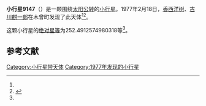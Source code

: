 {{Infobox planet
| bgcolour = #FFFFC0
| name = 9147 Kourakuen
| symbol = 
| image = 
| caption = 
| discovery = yes
| discovery_ref = 
| discoverer = [[香西洋树|香西洋树]]、[[古川麒一郎|古川麒一郎]]
| discovery_site = [[木曾町|木曾町]] 
| discovered = 1977年2月18日
| designations = yes
| mp_name = 
| named_after = 
| alt_names = 1977 DD1/ 1951 CJ / 1969 VT2 / 1982 US9
| mp_category = [[主带小行星|主带小行星]]
| orbit_ref = <ref name="a">[http://ssd.jpl.nasa.gov/sbdb.cgi?sstr=9147 9147 Kourakuen] {{Wayback|url=http://ssd.jpl.nasa.gov/sbdb.cgi?sstr=9147 |date=20201124034551 }}，小行星數據庫瀏覽器（JPL Small-Body Database Browser）－[[美国国家航空航天局|美国国家航空航天局]]喷气推进实验室</ref>
| epoch = 2456400.5 (2013年4月18日更新)
| aphelion = {{convert|2.423268685006188|AU|km|3|abbr=on|lk=out}}
| perihelion = {{convert|1.959154364334383|AU|km|3|abbr=on}}
| semimajor = {{convert|2.191211524670286|AU|km|3|abbr=on}}
| eccentricity = 0.105903587
| period = 1184.744993 [[日|日]]<br />3.24[[儒略年|儒略年]]
| avg_speed = 
| inclination = 5.816130048564333
| asc_node = 142.3424274219552
| mean_anomaly = 
| arg_peri = 252.4912574980318
| satellites = 
| physical_characteristics = yes
| dimensions = 
| mass = 
| density = 
| surface_grav = 
| escape_velocity = 
| sidereal_day = 
| axial_tilt = 
| pole_ecliptic_lat = 
| pole_ecliptic_lon = 
| albedo = 
| temperatures= 
| temp_name1 = 
| mean_temp_1 = 
| max_temp_1 = 
| temp_name2 = 
| max_temp_2 = 
| spectral_type = 
| abs_magnitude = 252.4912574980318
}}

'''小行星9147'''（{{lang-en|9147 Kourakuen}}）是一颗围绕[[太阳|太阳]][[公转|公转]]的[[小行星|小行星]]。1977年2月18日，[[香西洋树|香西洋树]]、[[古川麒一郎|古川麒一郎]]在木曾町发现了此天体<ref name="a" /><ref>{{cite news|title=小行星列表|url=http://cfa-www.harvard.edu/iau/lists/NumberedMPs.txt|accessdate=2013-07-08|newspaper=哈佛大学|archive-date=2008-05-17|archive-url=https://web.archive.org/web/20080517010638/http://cfa-www.harvard.edu/iau/lists/NumberedMPs.txt|dead-url=no}}</ref>。

这颗小行星的[[绝对星等|绝对星等]]为252.4912574980318等<ref name="a" />。

==参考文献==
{{reflist}}
{{Minor Planet Number|[[小行星9146|小行星9146]]|[[小行星9148|小行星9148]]}}

{{小天体}}

[[Category:小行星带天体|Category:小行星带天体]]
[[Category:1977年发现的小行星|Category:1977年发现的小行星]]

{{asteroid-stub}}